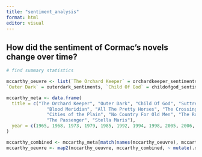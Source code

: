 ```yaml
---
title: "sentiment_analysis"
format: html
editor: visual
---
```


## How did the sentiment of Cormac's novels change over time?

```r
# find summary statistics

mccarthy_oeuvre <- list(`The Orchard Keeper` = orchardkeeper_sentiments, 
`Outer Dark` = outerdark_sentiments, `Child Of God` = childofgod_sentiments,`Suttree` = suttree_sentiments, `Blood Meridian` = bm_sentiments, `All The Pretty Horses ` = prettyhorses_sentiments, `The Crossing` = thecrossing_sentiments, `Cities Of The Plain` = cop_sentiments, `No Country For Old Men` = ncfom_sentiments, `The Road` = theroad_sentiments, `The Passenger` = thepassenger_sentiments, `Stella Maris` = stellamaris_sentiments)

mccarthy_meta <- data.frame(
  title = c("The Orchard Keeper", "Outer Dark", "Child Of God", "Suttree", 
               "Blood Meridian", "All The Pretty Horses", "The Crossing", 
               "Cities of the Plain", "No Country For Old Men", "The Road", 
               "The Passenger", "Stella Maris"),
  year = c(1965, 1968, 1973, 1979, 1985, 1992, 1994, 1998, 2005, 2006, 2022, 2022)
)

mccarthy_combined <- mccarthy_meta[match(names(mccarthy_oeuvre), mccarthy_meta$title),]
mccarthy_oeuvre <- map2(mccarthy_oeuvre, mccarthy_combined, ~ mutate(.x, title = .y$title, year = .y$year))

```
